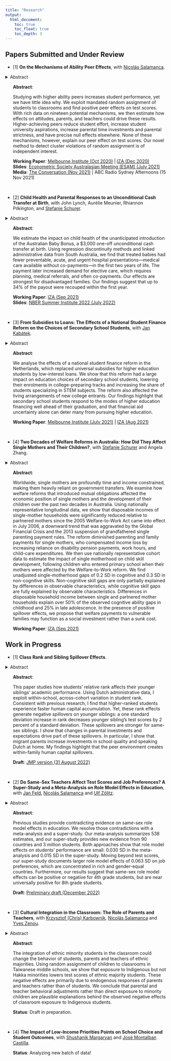 ```yaml
---
title: "Research"
output: 
  html_document:
    toc: true
    toc_float: true
    toc_depth: 3
---
```



## Papers Submitted and Under Review

* [1] **On the Mechanisms of Ability Peer Effects**, with <a href="https://sites.google.com/view/nsalamanca/home" target="_blank">Nicolás Salamanca</a>.\

<!-- mobile code --> 
<details class="collapse-abstract">
  <summary>Abstract</summary>
  <p>Studying with higher ability peers increases student performance, yet we have little idea why. We exploit mandated random assignment of students to classrooms and find positive peer effects on test scores. With rich data on nineteen potential mechanisms, we then estimate how effects on attitudes, parents, and teachers could drive these results. Higher-achieving peers reduce student effort, increase student university aspirations, increase parental time investments and parental strictness, and have precise null effects elsewhere. None of these mechanisms, however, explain our peer effect on test scores. Our novel method to detect cluster violations of random assignment is of independent interest.</p>
</details> 

<!-- desktop code --> 
<ul class='bigScreen'>
**Abstract**: \
<p>Studying with higher ability peers increases student performance, yet we have little idea why. We exploit mandated random assignment of students to classrooms and find positive peer effects on test scores. With rich data on nineteen potential mechanisms, we then estimate how effects on attitudes, parents, and teachers could drive these results. Higher-achieving peers reduce student effort, increase student university aspirations, increase parental time investments and parental strictness, and have precise null effects elsewhere. None of these mechanisms, however, explain our peer effect on test scores. Our novel method to detect cluster violations of random assignment is of independent interest.</p>
</ul>

<ul class='wplists'>
**Working Paper**: <a href="https://adegendre.github.io/papers/deGendre_Salamanca_2020_Melbourne_Institute_WP_wp2020n19.pdf" target="_blank">Melbourne Institute (Oct 2020)</a> | <a href="https://adegendre.github.io/papers/deGendre_Salamanca_2020_IZA_dp13938.pdf" target="_blank">IZA (Dec 2020)</a> \
**Slides**: <a href="https://adegendre.github.io/papers/de_Gendre_Salamanca_ESAM_2021.pdf" target="_blank">Econometric Society Australasian Meeting (ESAM) (July 2021)</a> \
**Media**: <a href="https://theconversation.com/being-in-a-class-with-high-achievers-improves-students-test-scores-we-tried-to-find-out-why-171400" target="_blank">The Conversation (Nov 2021)</a> | ABC Radio Sydney Afternoons (15 Nov 2021)
</ul>


<br>

* [2] **Child Health and Parental Responses to an Unconditional Cash Transfer at Birth**, with John Lynch, Aurélie Meunier, Rhiannon Pilkington, and <a href="http://www.stefanie-schurer.com" target="_blank">Stefanie Schurer</a>.\

<!-- mobile code --> 
<details class="collapse-abstract">
  <summary>Abstract</summary>
  <p>We estimate the impact on child health of the unanticipated introduction of the Australian Baby Bonus, a \$3,000 one-off unconditional cash transfer at birth. Using regression discontinuity methods and linked administrative data from South Australia, we find that treated babies had fewer preventable, acute, and urgent hospital presentations—medical care available without co-payments—in the first two years of life. The payment later increased demand for elective care, which requires planning, medical referrals, and often co-payments. Our effects are strongest for disadvantaged families. Our findings suggest that up to 34\% of the payout were recouped within the first year.</p>
</details> 

<!-- desktop code --> 
<ul class='bigScreen'>
**Abstract**: \
<p>We estimate the impact on child health of the unanticipated introduction of the Australian Baby Bonus, a \$3,000 one-off unconditional cash transfer at birth. Using regression discontinuity methods and linked administrative data from South Australia, we find that treated babies had fewer preventable, acute, and urgent hospital presentations—medical care available without co-payments—in the first two years of life. The payment later increased demand for elective care, which requires planning, medical referrals, and often co-payments. Our effects are strongest for disadvantaged families. Our findings suggest that up to 34\% of the payout were recouped within the first year.</p>
</ul>

<ul class='wplists'>
**Working Paper**: <a href="https://adegendre.github.io/papers/deGendre_Lynch_Meunier_Pilkington_Schurer_2021_IZA_dp14693.pdf" target="_blank">IZA (Sep 2021)</a>\
**Slides**: <a href="https://adegendre.github.io/papers/de_Gendre_NBER_SI_2022.pdf" target="_blank">NBER Summer Institute 2022 (July 2022)</a> 
</ul>

<br>

* [3] **From Subsidies to Loans: The Effects of a National Student Finance Reform on the Choices of Secondary School Students**, with <a href="https://www.jankabatek.com" target="_blank">Jan Kabátek</a>.\

<!-- mobile code --> 
<details class="collapse-abstract">
  <summary>Abstract</summary>
  <p>We analyse the effects of a national student finance reform in the Netherlands, which replaced universal subsidies for higher education students by low-interest loans. We show that this reform had a large impact on education choices of secondary school students, lowering their enrolments in college-preparing tracks and increasing the share of students specializing in STEM subjects. The reform also affected the living arrangements of new college entrants. Our findings highlight that secondary school students respond to the modes of higher education financing well ahead of their graduation, and that financial aid uncertainty alone can deter many from pursuing higher education.</p>
</details> 

<!-- desktop code --> 
<ul class='bigScreen'>
**Abstract**: \
<p>We analyse the effects of a national student finance reform in the Netherlands, which replaced universal subsidies for higher education students by low-interest loans. We show that this reform had a large impact on education choices of secondary school students, lowering their enrolments in college-preparing tracks and increasing the share of students specializing in STEM subjects. The reform also affected the living arrangements of new college entrants. Our findings highlight that secondary school students respond to the modes of higher education financing well ahead of their graduation, and that financial aid uncertainty alone can deter many from pursuing higher education.</p>
</ul>

<ul class='wplists'>
**Working Paper**: <a href="https://adegendre.github.io/papers/deGendre_Kabatek_2021_Melbourne_Institute_WP_wp2021n12.pdf" target="_blank">Melbourne Institute (July 2021)</a> | <a href="https://adegendre.github.io/papers/deGendre_Kabatek_2021_IZA_dp14686.pdf" target="_blank">IZA (Aug 2021)</a>
</ul>


<br>


* [4] **Two Decades of Welfare Reforms in Australia: How Did They Affect Single Mothers and Their Children?**, with <a href="http://www.stefanie-schurer.com" target="_blank">Stefanie Schurer</a> and Angela Zhang.\
  
<!-- mobile code --> 
<details class="collapse-abstract">
  <summary>Abstract</summary>
  <p>Worldwide, single mothers are profoundly time and income constrained, making them heavily reliant on government transfers. We examine how welfare reforms that introduced mutual obligations affected the economic position of single mothers and the development of their children over the past two decades in Australia. Using nationally representative longitudinal data, we show that disposable incomes of single-mother households were significantly reduced relative to partnered mothers since the 2005 Welfare-to-Work Act came into effect in July 2006, a downward trend that was aggravated by the Global Financial Crisis and the 2013 suspension of grandfathered single parenting payment rules. The reform diminished parenting and family payments for single mothers, who compensated income loss by increasing reliance on disability pension payments, work hours, and child-care expenditures. We then use nationally representative cohort data to estimate the impact of single motherhood on child skill development, following children who entered primary school when their mothers were affected by the Welfare-to-Work reform. We find unadjusted single-motherhood gaps of 0.2 SD in cognitive and 0.3 SD in non-cognitive skills. Non-cognitive skill gaps are only partially explained by differences in observable characteristics, while cognitive skill gaps are fully explained by observable characteristics. Differences in disposable household income between single and partnered mother households explain over 50% of the observed cognitive ability gaps in childhood and 25% in late adolescence. In the presence of positive spillover effects, we propose that welfare payments to vulnerable families may function as a social investment rather than a sunk cost.</p>
</details> 

<!-- desktop code --> 
<ul class='bigScreen'>
**Abstract**: \
<p>Worldwide, single mothers are profoundly time and income constrained, making them heavily reliant on government transfers. We examine how welfare reforms that introduced mutual obligations affected the economic position of single mothers and the development of their children over the past two decades in Australia. Using nationally representative longitudinal data, we show that disposable incomes of single-mother households were significantly reduced relative to partnered mothers since the 2005 Welfare-to-Work Act came into effect in July 2006, a downward trend that was aggravated by the Global Financial Crisis and the 2013 suspension of grandfathered single parenting payment rules. The reform diminished parenting and family payments for single mothers, who compensated income loss by increasing reliance on disability pension payments, work hours, and child-care expenditures. We then use nationally representative cohort data to estimate the impact of single motherhood on child skill development, following children who entered primary school when their mothers were affected by the Welfare-to-Work reform. We find unadjusted single-motherhood gaps of 0.2 SD in cognitive and 0.3 SD in non-cognitive skills. Non-cognitive skill gaps are only partially explained by differences in observable characteristics, while cognitive skill gaps are fully explained by observable characteristics. Differences in disposable household income between single and partnered mother households explain over 50% of the observed cognitive ability gaps in childhood and 25% in late adolescence. In the presence of positive spillover effects, we propose that welfare payments to vulnerable families may function as a social investment rather than a sunk cost.</p>
</ul>

<ul class='wplists'>
**Working Paper**: <a href="https://adegendre.github.io/papers/deGendre_Schurer_Zhang_2021_IZA_dp14752.pdf" target="_blank">IZA (Sep 2021)</a>
</ul>


## Work in Progress


* [1] **Class Rank and Sibling Spillover Effects**.

<!-- mobile code --> 
<details class="collapse-abstract">
  <summary>Abstract</summary>
  <p>This paper studies how students' relative rank affects their younger siblings’ academic performance. Using Dutch administrative data, I exploit within-school, across-cohort variation in student rank. Consistent with previous research, I find that higher-ranked students experience faster human capital accumulation. Yet, these rank effects generate negative spillovers on younger siblings: a one standard deviation increase in rank decreases younger sibling’s test scores by 2 percent of a standard deviation. These spillovers are stronger for same-sex siblings. I show that changes in parental investments and expectations drive part of these spillovers. In particular, I show that migrant parents increase investments in school quality and speaking Dutch at home. My findings highlight that the peer environment creates within-family human capital spillovers.</p>
</details> 

<!-- desktop code --> 
<ul class='bigScreen'>
**Abstract**: \
<p>This paper studies how students' relative rank affects their younger siblings’ academic performance. Using Dutch administrative data, I exploit within-school, across-cohort variation in student rank. Consistent with previous research, I find that higher-ranked students experience faster human capital accumulation. Yet, these rank effects generate negative spillovers on younger siblings: a one standard deviation increase in rank decreases younger sibling’s test scores by 2 percent of a standard deviation. These spillovers are stronger for same-sex siblings. I show that changes in parental investments and expectations drive part of these spillovers. In particular, I show that migrant parents increase investments in school quality and speaking Dutch at home. My findings highlight that the peer environment creates within-family human capital spillovers.</p>
</ul>

<ul class='wplists'>
**Draft**: <a href="https://adegendre.github.io/papers/de_Gendre_2021_JMP_Class_Rank_and_Sibling_Spillover_Effects.pdf" target="_blank">JMP version (31 August 2022)</a> \
</ul>

<br>

* [2] **Do Same-Sex Teachers Affect Test Scores and Job Preferences? A Super-Study and a Meta-Analysis on Role Model Effects in Education**, with <a href="https://janfeld.weebly.com" target="_blank">Jan Feld</a>, <a href="https://sites.google.com/view/nsalamanca/home" target="_blank">Nicolás Salamanca</a> and <a href="http://ulfzoelitz.com" target="_blank">Ulf Zölitz</a>.

<!-- mobile code --> 
<details class="collapse-abstract">
  <summary>Abstract</summary>
  <p>Previous studies provide contradicting evidence on same-sex role model effects in education. We resolve those contradictions with a meta-analysis and a super-study. Our meta-analysis summarizes 538 estimates, and our super-study provides new evidence from 90 countries and 3 million students. Both approaches show that role model effects on students’ performance are small: 0.030 SD in the meta-analysis and 0.015 SD in the super-study. Moving beyond test scores, our super-study documents larger role model effects of 0.063 SD on job preferences, which are concentrated in rich and gender-equal countries. Furthermore, our results suggest that same-sex role model effects can be positive or negative for 4th grade students, but are near universally positive for 8th grade students.</p>
</details> 

<!-- desktop code --> 
<ul class='bigScreen'>
**Abstract**: \
<p>Previous studies provide contradicting evidence on same-sex role model effects in education. We resolve those contradictions with a meta-analysis and a super-study. Our meta-analysis summarizes 538 estimates, and our super-study provides new evidence from 90 countries and 3 million students. Both approaches show that role model effects on students’ performance are small: 0.030 SD in the meta-analysis and 0.015 SD in the super-study. Moving beyond test scores, our super-study documents larger role model effects of 0.063 SD on job preferences, which are concentrated in rich and gender-equal countries. Furthermore, our results suggest that same-sex role model effects can be positive or negative for 4th grade students, but are near universally positive for 8th grade students.</p>
</ul>

<ul class='wplists'>
**Draft**: <a href="https://adegendre.github.io/papers/de_Gendre_Feld_Salamanca_Zoelitz_Role_models_118.pdf" target="_blank">Preliminary draft (December 2022)</a> \
</ul> 
  
<br>

* [3] **Cultural Integration in the Classroom: The Role of Parents and Teachers**, with <a href="https://sites.google.com/site/kkarbownik/home?authuser=0" target="_blank">Krzysztof (Chris) Karbownik</a>, <a href="https://sites.google.com/view/nsalamanca/home" target="_blank">Nicolás Salamanca</a> and <a href="https://sites.google.com/site/yvesbzenou" target="_blank">Yves Zenou</a>.

<!-- mobile code --> 
<details class="collapse-abstract">
  <summary>Abstract</summary>
  <p>The integration of ethnic minority students in the classroom could change the behavior of students, parents and teachers of ethnic majorities. Using random assignment of children
to classrooms in Taiwanese middle schools, we show that exposure to Indigenous but not Hakka minorities lowers test scores of ethnic majority students. These negative effects are primarily due to endogenous responses of parents and teachers rather than of students. We conclude that parental and teacher behavioral adjustments rather than direct exposure to minority children are plausible explanations behind the observed negative effects of classroom exposure to Indigenous students.</p>
</details> 

<!-- desktop code --> 
<ul class='bigScreen'>
**Abstract**: \
<p>The integration of ethnic minority students in the classroom could change the behavior of students, parents and teachers of ethnic majorities. Using random assignment of children to classrooms in Taiwanese middle schools, we show that exposure to Indigenous but not Hakka minorities lowers test scores of ethnic majority students. These negative effects are primarily due to endogenous responses of parents and teachers rather than of students. We conclude that parental and teacher behavioral adjustments rather than direct exposure to minority children are plausible explanations behind the observed negative effects of classroom exposure to Indigenous students.</p>
</ul>

<ul class='wplists'>
**Status**: Draft in preparation. \
</ul> 


<br>

* [4] **The Impact of Low-Income Priorities Points on School Choice and Student Outcomes**, with <a href="https://sites.google.com/view/shushanikmargaryan" target="_blank">Shushanik Margaryan</a> and <a href="https://sites.google.com/site/josemontalbancastilla/" target="_blank">José Montalban Castilla</a>.

<ul class='wplists'>
**Status**: Analyzing new batch of data! \
</ul>   

<br>


<!--

* [3] **Quantifying Aspirational Poverty Traps**, with <a href="https://sites.google.com/view/nsalamanca/home" target="_blank">Nicolás Salamanca</a>.
  + **Status**: Draft in preparation. 
  
<!-- mobile code --> 

<!--
<details class="collapse-abstract">
  <summary>Description</summary>
  <p>We propose a simple methodology based on a microeconomic model of human capital investment with goals and using threshold regression methods to estimate the size and location in the population of aspirational poverty traps. We apply our methodology to the United States using the NLSY79 and find that 5.5 to 7% of the population, around the 37th percentile of wealth, could be located in such poverty traps.</p>
</details> 

<!-- desktop code --> 

<!--
<ul class='bigScreen'>
**Description**: \
<p>We propose a simple methodology based on a microeconomic model of human capital investment with goals and using threshold regression methods to estimate the size and location in the population of aspirational poverty traps. We apply our methodology to the United States using the NLSY79 and find that 5.5 to 7% of the population, around the 37th percentile of wealth, could be located in such poverty traps.</p>
</ul>

<br>

Comments here 
-->
  
